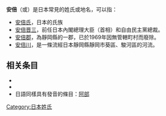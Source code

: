 '''安倍'''（{{Jpn|hg=あべ}}或{{Jp|hg=あんべ}}）是日本常見的姓氏或地名，可以指：
* [[安倍氏|安倍氏]]，日本的氏族
* [[安倍晋三|安倍晋三]]，前任日本內閣總理大臣（首相）和自由民主黨總裁。
* [[安倍郡|安倍郡]]，為靜岡縣的一郡，已於1969年因無管轄町村而廢除。
* [[安倍川|安倍川]]，是一條流經日本靜岡縣靜岡市葵區、駿河區的河流。

== 相关条目 ==
* {{Lookfrom}}
* {{Intitle}}
* 日語同樣具有{{Jp|hg=あべ|help=no}}發音的條目：[[阿部|阿部]]

{{Disambiguation|Cat=二字日本相關消歧義|Abe}}
{{DEFAULTSORT:Abe}}
[[Category:日本姓氏|Category:日本姓氏]]